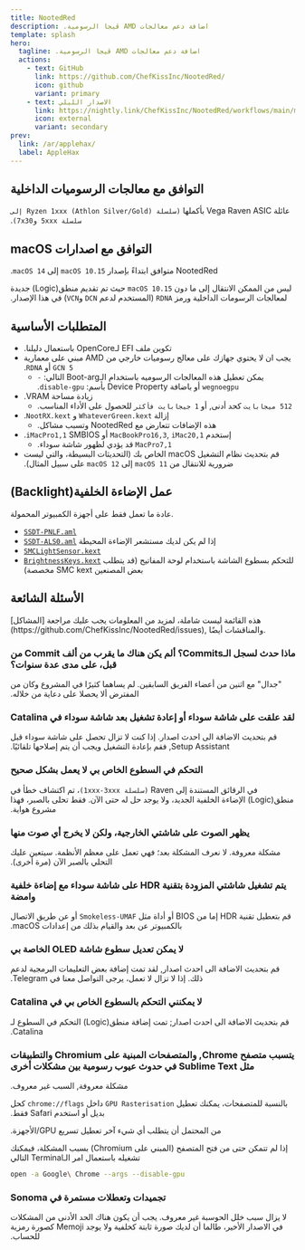 ```yaml
---
title: NootedRed
description: ڤيجا ‫الرسومية.‬ AMD اضافة دعم ‫معالجات‬
template: splash
hero:
  tagline: ڤيجا ‫الرسومية.‬ AMD اضافة دعم ‫معالجات‬
  actions:
    - text: GitHub
      link: https://github.com/ChefKissInc/NootedRed/
      icon: github
      variant: primary
    - text: الاصدار الليلي
      link: https://nightly.link/ChefKissInc/NootedRed/workflows/main/master/Artifacts.zip
      icon: external
      variant: secondary
prev:
  link: /ar/applehax/
  label: AppleHax
---
```



## ‫التوافق مع معالجات الرسوميات الداخلية‬

‫عائلة Vega Raven ASIC بأكملها `(سلسلة Ryzen 1xxx (Athlon Silver/Gold) إلى سلسلة 5xxx و7x30)`.‬

## ‫التوافق مع اصدارات macOS‬

‫NootedRed متوافق ابتداءً بإصدار `macOS 10.15` إلى `macOS 14`.‬

‫ليس من الممكن الانتقال إلى ما دون `macOS 10.15` حيث تم تقديم منطق(Logic) جديدة لمعالجات الرسومات الداخلية ورمز `RDNA` (المستخدم لدعم `DCN` و`VCN`) في هذا الإصدار.‬

## المتطلبات الأساسية

- ‫تكوين ملف EFI لـOpenCore باستعمال دليلنا.‬
- ‫يجب ان لا يحتوي جهازك على معالج رسوميات خارجي من AMD مبني على معمارية `GCN 5` أو `RDNA`.‬
  - ‫يمكن تعطيل هذه المعالجات الرسوميه باستخدام الـBoot-arg التالي: `-wegnoegpu` أو باضافة Device Property بأسم: `disable-gpu`.‬
- ‫زيادة مساحة VRAM.‬
  - ‫`512 ميجابايت` كحد أدنى, أو `1 جيجابايت فأكثر` للحصول على الأداء المناسب.‬
- ‫إزالة `WhateverGreen.kext` و `NootRX.kext`.‬
  - ‫هذه الإضافات تتعارض مع NootedRed وتسبب مشاكل.‬
- ‫إستخدم `MacBookPro16,3`, `iMac20,1` أو `iMacPro1,1` SMBIOS.‬
  - ‫`MacPro7,1` قد يؤدي لظهور شاشة سوداء.‬
- ‫قم بتحديث نظام التشغيل macOS الخاص بك (التحديثات البسيطة، والتي ليست ضرورية للانتقال من `macOS 11` إلى `macOS 12` على سبيل المثال).‬

## ‫عمل ‬الإضاءة الخلفية‫(Backlight)‬

عادة ما ‫تعمل‬ فقط على أجهزة الكمبيوتر المحمولة.

- [`SSDT-PNLF.aml`](/Extras/SSDTs/SSDT-PNLF.aml)
- [`SSDT-ALS0.aml`](/Extras/SSDTs/SSDT-ALS0.aml) إذا لم يكن لديك مستشعر الإضاءة المحيطة
- [`SMCLightSensor.kext`](https://github.com/Acidanthera/VirtualSMC)
- [`BrightnessKeys.kext`](https://github.com/Acidanthera/BrightnessKeys) ‫للتحكم بسطوع الشاشة باستخدام لوحة المفاتيح (قد يتطلب بعض المصنعين SMC kext مخصصة)‬

## الأسئلة الشائعة

<Aside type="danger">
هذه القائمة ليست شاملة، لمزيد من المعلومات يجب عليك مراجعة [المشاكل](https://github.com/ChefKissInc/NootedRed/issues), ‫و‬المناقشات‫ أيضًا‬.
</Aside>

### ‫ماذا حدث لسجل الـCommits؟ ألم يكن هناك ما يقرب من ألف Commit من قبل، على مدى عدة سنوات؟‬

‫"جدال" مع اثنين من أعضاء الفريق السابقين. لم يساهما كثيرًا في المشروع وكان من المفترض ألا يحصلا على دعاية من خلاله.‬

### ‫لقد علقت على شاشة سوداء أو إعادة تشغيل بعد شاشة سوداء في Catalina‬

‫قم بتحديث الاضافة الى احدث اصدار. إذا كنت لا تزال تحصل على شاشة سوداء قبل Setup Assistant, فقم بإعادة التشغيل ويجب أن يتم إصلاحها تلقائيًا.‬

### التحكم في السطوع الخاص بي لا يعمل بشكل صحيح

‫في الرقائق المستندة إلى Raven `(سلسلة 1xxx-3xxx)`، تم اكتشاف خطأ في منطق(Logic) الإضاءة الخلفية الجديد، ولا يوجد حل له حتى الآن. فقط تحلى بالصبر، فهذا مشروع هواية.‬

### يظهر الصوت على شاشتي الخارجية، ولكن لا يخرج أي صوت منها

‫مشكلة معروفة. لا نعرف المشكلة بعد؛ فهي تعمل على معظم الأنظمة. سيتعين عليك التحلي بالصبر الآن (مرة أخرى).‬

### ‫يتم تشغيل شاشتي المزودة بتقنية HDR على شاشة سوداء مع إضاءة خلفية وامضة‬

‫قم بتعطيل تقنية HDR إما من BIOS أو أداة مثل `Smokeless-UMAF` أو عن طريق الاتصال بالكمبيوتر عن بعد والقيام بذلك من إعدادات macOS.‬

### ‫لا يمكن تعديل سطوع شاشة OLED الخاصة بي‬

‫قم بتحديث الاضافة الى احدث اصدار, لقد تمت إضافة بعض التعليمات البرمجية لدعم ذلك. إذا لا تزال لا تعمل، يرجى التواصل معنا في Telegram.‬

### ‫لا يمكنني التحكم بالسطوع الخاص بي في Catalina‬

‫قم بتحديث الاضافة الى احدث اصدار; تمت إضافة منطق(Logic) التحكم في السطوع لـ Catalina.‬

### ‫يتسبب متصفح Chrome, والمتصفحات المبنية على Chromium والتطبيقات مثل Sublime Text في حدوث عيوب رسومية بين مشكلات أخرى‬

‫مشكلة معروفة, السبب غير معروف.‬

‫بالنسبة للمتصفحات، يمكنك تعطيل `GPU Rasterisation` داخل `chrome://flags` كحل بديل أو استخدم Safari فقط.‬

‫من المحتمل أن يتطلب أي شيء آخر تعطيل تسريع GPU/الأجهزة.‬

‫إذا لم تتمكن حتى من فتح المتصفح (المبني على Chromium) بسبب المشكلة، فيمكنك تشغيله باستعمال امر الـTerminal التالي‬

```sh
open -a Google\ Chrome --args --disable-gpu
```

### ‫تجميدات وتعطلات مستمرة في Sonoma‬

‫لا يزال سبب خلل الحوسبة غير معروف. يجب أن يكون هناك الحد الأدنى من المشكلات في الاصدار الأخير، طالما أن لديك صورة ثابتة كخلفية ولا يوجد Memoji كصورة رمزية للحساب.‬
